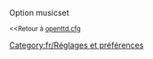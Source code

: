 {{fr/Amorce}}
Option musicset

<small><<Retour à [[fr/Archive/Manual/Settings/Openttd.cfg|openttd.cfg]]</small>
[[Category:fr/Réglages et préférences]]